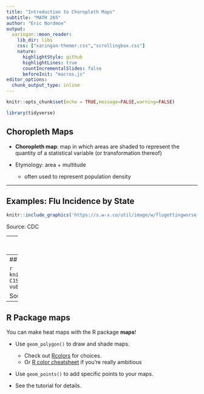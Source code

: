 ```yaml
---
title: "Introduction to Choropleth Maps"
subtitle: "MATH 265"
author: "Eric Nordmoe"
output:
  xaringan::moon_reader:
    lib_dir: libs
    css: ["xaringan-themer.css","scrollingbox.css"]
    nature:
      highlightStyle: github
      highlightLines: true
      countIncrementalSlides: false
      beforeInit: "macros.js"
editor_options: 
  chunk_output_type: inline
---
```


```r
knitr::opts_chunk$set(echo = TRUE,message=FALSE,warning=FALSE)
```

```r
library(tidyverse)
```




## Choropleth Maps

* **Choropleth map**:  map in which areas are shaded to represent the quantity of a statistical variable (or transformation thereof) 

* Etymology: area + multitude
    + often used to represent population density  

---

## Examples: Flu Incidence by State

```r
knitr::include_graphics('https://s.w-x.co/util/image/w/flugettingworse.jpg?v=at&w=485&h=273')
```

Source: CDC

---
## Examples: Singapore Property Prices by Neighborhood

[Interactive heat map](https://www.srx.com.sg/heat-map)

Source: Singapore Real Estate Exchange

---
## Examples 

```r
knitr::include_graphics('http://2.bp.blogspot.com/-C1Sc-8q_yWw/T_RV9Pe-m1I/AAAAAAAABPY/KA2E-vu8OO4/s1600/twitterbeerchurchfixed.jpg')
```

Source: Floatingsheep.org  

---

## R Package **maps**  

You can make heat maps with the R package **maps**!  

* Use `geom_polygon()` to draw and shade maps.  
    + Check out [Rcolors](http://www.stat.columbia.edu/~tzheng/files/Rcolor.pdf) for choices.  
    + Or [R color cheatsheet](https://www.nceas.ucsb.edu/~frazier/RSpatialGuides/colorPaletteCheatsheet.pdf) if you're really ambitious  
    
* Use `geom_points()` to add specific points to your maps.  

* See the tutorial for details.  
    

